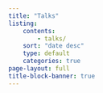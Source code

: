```yaml
---
title: "Talks"
listing:
    contents: 
        - talks/
    sort: "date desc"
    type: default
    categories: true
page-layout: full
title-block-banner: true
---
```

